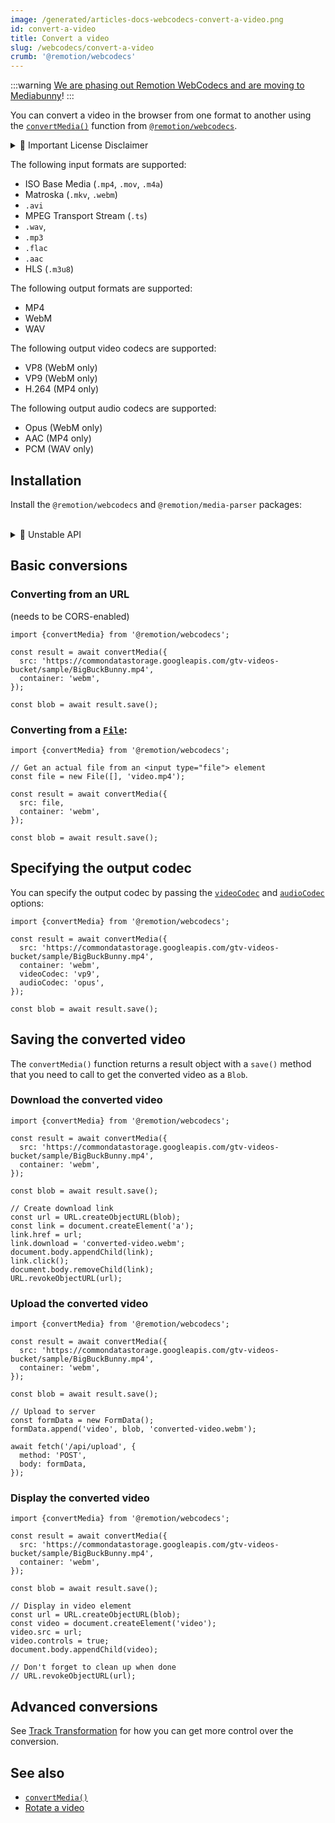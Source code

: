 ```yaml
---
image: /generated/articles-docs-webcodecs-convert-a-video.png
id: convert-a-video
title: Convert a video
slug: /webcodecs/convert-a-video
crumb: '@remotion/webcodecs'
---
```


:::warning
[We are phasing out Remotion WebCodecs and are moving to Mediabunny](/blog/mediabunny)!
:::

You can convert a video in the browser from one format to another using the [`convertMedia()`](/docs/webcodecs/convert-media) function from [`@remotion/webcodecs`](/docs/webcodecs).


<details>
  <summary>💼 Important License Disclaimer</summary>
  <LicenseDisclaimer />
</details>

The following input formats are supported:

- ISO Base Media (`.mp4`, `.mov`, `.m4a`)
- Matroska (`.mkv`, `.webm`)
- `.avi`
- MPEG Transport Stream (`.ts`)
- `.wav`,
- `.mp3`
- `.flac`
- `.aac`
- HLS (`.m3u8`)

The following output formats are supported:

- MP4
- WebM
- WAV

The following output video codecs are supported:

- VP8 (WebM only)
- VP9 (WebM only)
- H.264 (MP4 only)

The following output audio codecs are supported:

- Opus (WebM only)
- AAC (MP4 only)
- PCM (WAV only)

## Installation

Install the `@remotion/webcodecs` and `@remotion/media-parser` packages:

<Installation pkg="@remotion/webcodecs @remotion/media-parser" />
<br />
<details>
  <summary>🚧 Unstable API</summary>
  <UnstableDisclaimer />
</details>

## Basic conversions

### Converting from an URL

(needs to be CORS-enabled)

```tsx twoslash title="Converting an MP4 to a WebM"
import {convertMedia} from '@remotion/webcodecs';

const result = await convertMedia({
  src: 'https://commondatastorage.googleapis.com/gtv-videos-bucket/sample/BigBuckBunny.mp4',
  container: 'webm',
});

const blob = await result.save();
```

### Converting from a [`File`](https://developer.mozilla.org/en-US/docs/Web/API/File):

```tsx twoslash title="Converting a file"
import {convertMedia} from '@remotion/webcodecs';

// Get an actual file from an <input type="file"> element
const file = new File([], 'video.mp4');

const result = await convertMedia({
  src: file,
  container: 'webm',
});

const blob = await result.save();
```

## Specifying the output codec

You can specify the output codec by passing the [`videoCodec`](/docs/webcodecs/convert-media#videocodec) and [`audioCodec`](/docs/webcodecs/convert-media#audiocodec) options:

```tsx twoslash title="Converting to VP9"
import {convertMedia} from '@remotion/webcodecs';

const result = await convertMedia({
  src: 'https://commondatastorage.googleapis.com/gtv-videos-bucket/sample/BigBuckBunny.mp4',
  container: 'webm',
  videoCodec: 'vp9',
  audioCodec: 'opus',
});

const blob = await result.save();
```

## Saving the converted video

The `convertMedia()` function returns a result object with a `save()` method that you need to call to get the converted video as a `Blob`.

### Download the converted video

```tsx twoslash title="Download converted video"
import {convertMedia} from '@remotion/webcodecs';

const result = await convertMedia({
  src: 'https://commondatastorage.googleapis.com/gtv-videos-bucket/sample/BigBuckBunny.mp4',
  container: 'webm',
});

const blob = await result.save();

// Create download link
const url = URL.createObjectURL(blob);
const link = document.createElement('a');
link.href = url;
link.download = 'converted-video.webm';
document.body.appendChild(link);
link.click();
document.body.removeChild(link);
URL.revokeObjectURL(url);
```

### Upload the converted video

```tsx twoslash title="Upload converted video"
import {convertMedia} from '@remotion/webcodecs';

const result = await convertMedia({
  src: 'https://commondatastorage.googleapis.com/gtv-videos-bucket/sample/BigBuckBunny.mp4',
  container: 'webm',
});

const blob = await result.save();

// Upload to server
const formData = new FormData();
formData.append('video', blob, 'converted-video.webm');

await fetch('/api/upload', {
  method: 'POST',
  body: formData,
});
```

### Display the converted video

```tsx twoslash title="Display converted video"
import {convertMedia} from '@remotion/webcodecs';

const result = await convertMedia({
  src: 'https://commondatastorage.googleapis.com/gtv-videos-bucket/sample/BigBuckBunny.mp4',
  container: 'webm',
});

const blob = await result.save();

// Display in video element
const url = URL.createObjectURL(blob);
const video = document.createElement('video');
video.src = url;
video.controls = true;
document.body.appendChild(video);

// Don't forget to clean up when done
// URL.revokeObjectURL(url);
```

## Advanced conversions

See [Track Transformation](/docs/webcodecs/track-transformation) for how you can get more control over the conversion.

## See also

- [`convertMedia()`](/docs/webcodecs/convert-media)
- [Rotate a video](/docs/webcodecs/rotate-a-video)
